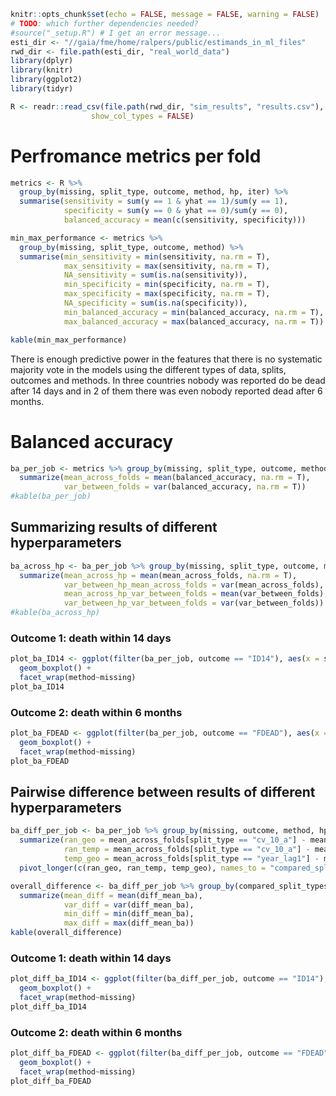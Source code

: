 

```r
knitr::opts_chunk$set(echo = FALSE, message = FALSE, warning = FALSE)
# TODO: which further dependencies needed?
#source("_setup.R") # I get an error message...
esti_dir <- "//gaia/fme/home/ralpers/public/estimands_in_ml_files"
rwd_dir <- file.path(esti_dir, "real_world_data")
library(dplyr)
library(knitr)
library(ggplot2)
library(tidyr)

R <- readr::read_csv(file.path(rwd_dir, "sim_results", "results.csv"),
                  show_col_types = FALSE)
```


# Perfromance metrics per fold
```r
metrics <- R %>% 
  group_by(missing, split_type, outcome, method, hp, iter) %>% 
  summarise(sensitivity = sum(y == 1 & yhat == 1)/sum(y == 1),
            specificity = sum(y == 0 & yhat == 0)/sum(y == 0),
            balanced_accuracy = mean(c(sensitivity, specificity)))

min_max_performance <- metrics %>% 
  group_by(missing, split_type, outcome, method) %>% 
  summarise(min_sensitivity = min(sensitivity, na.rm = T),
            max_sensitivity = max(sensitivity, na.rm = T),
            NA_sensitivity = sum(is.na(sensitivity)),
            min_specificity = min(specificity, na.rm = T),
            max_specificity = max(specificity, na.rm = T),
            NA_specificity = sum(is.na(specificity)),
            min_balanced_accuracy = min(balanced_accuracy, na.rm = T),
            max_balanced_accuracy = max(balanced_accuracy, na.rm = T))

kable(min_max_performance)
```
There is enough predictive power in the features that there is no systematic majority vote in the models using the different types of data, splits, outcomes and methods.
In three countries nobody was reported do be dead after 14 days and in 2 of them there was even nobody reported dead after 6 months.

# Balanced accuracy

```r
ba_per_job <- metrics %>% group_by(missing, split_type, outcome, method, hp) %>% 
  summarize(mean_across_folds = mean(balanced_accuracy, na.rm = T),
            var_between_folds = var(balanced_accuracy, na.rm = T))
#kable(ba_per_job)

```

## Summarizing results of different hyperparameters
```r
ba_across_hp <- ba_per_job %>% group_by(missing, split_type, outcome, method) %>% 
  summarize(mean_across_hp = mean(mean_across_folds, na.rm = T),
            var_between_hp_mean_across_folds = var(mean_across_folds),
            mean_across_hp_var_between_folds = mean(var_between_folds),
            var_between_hp_var_between_folds = var(var_between_folds))
#kable(ba_across_hp)
```
### Outcome 1: death within 14 days
```r
plot_ba_ID14 <- ggplot(filter(ba_per_job, outcome == "ID14"), aes(x = split_type, y = mean_across_folds)) +
  geom_boxplot() +
  facet_wrap(method~missing)
plot_ba_ID14
```

### Outcome 2: death within 6 months
```r
plot_ba_FDEAD <- ggplot(filter(ba_per_job, outcome == "FDEAD"), aes(x = split_type, y = mean_across_folds)) +
  geom_boxplot() +
  facet_wrap(method~missing)
plot_ba_FDEAD
```

## Pairwise difference between results of different hyperparameters
```r
ba_diff_per_job <- ba_per_job %>% group_by(missing, outcome, method, hp) %>%
  summarize(ran_geo = mean_across_folds[split_type == "cv_10_a"] - mean_across_folds[split_type == "country_diff"],
            ran_temp = mean_across_folds[split_type == "cv_10_a"] - mean_across_folds[split_type == "year_lag1"],
            temp_geo = mean_across_folds[split_type == "year_lag1"] - mean_across_folds[split_type == "country_diff"]) %>% 
  pivot_longer(c(ran_geo, ran_temp, temp_geo), names_to = "compared_split_types", values_to = "diff_mean_ba")

overall_difference <- ba_diff_per_job %>% group_by(compared_split_types, method) %>% 
  summarize(mean_diff = mean(diff_mean_ba),
            var_diff = var(diff_mean_ba),
            min_diff = min(diff_mean_ba),
            max_diff = max(diff_mean_ba))
kable(overall_difference)
```

### Outcome 1: death within 14 days
```r
plot_diff_ba_ID14 <- ggplot(filter(ba_diff_per_job, outcome == "ID14"), aes(x = compared_split_types, y = diff_mean_ba)) +
  geom_boxplot() +
  facet_wrap(method~missing)
plot_diff_ba_ID14
```

### Outcome 2: death within 6 months
```r
plot_diff_ba_FDEAD <- ggplot(filter(ba_diff_per_job, outcome == "FDEAD"), aes(x = compared_split_types, y = diff_mean_ba)) +
  geom_boxplot() +
  facet_wrap(method~missing)
plot_diff_ba_FDEAD
```
